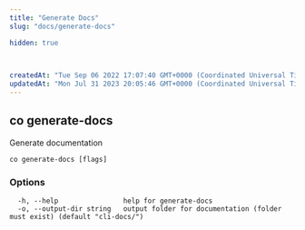 ```yaml
---
title: "Generate Docs"
slug: "docs/generate-docs"

hidden: true
 


createdAt: "Tue Sep 06 2022 17:07:40 GMT+0000 (Coordinated Universal Time)"
updatedAt: "Mon Jul 31 2023 20:05:46 GMT+0000 (Coordinated Universal Time)"
---
```

## co generate-docs

Generate documentation

```
co generate-docs [flags]
```

### Options

```
  -h, --help                help for generate-docs
  -o, --output-dir string   output folder for documentation (folder must exist) (default "cli-docs/")
```

